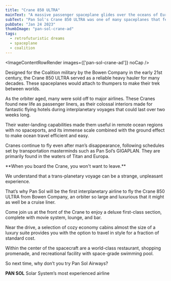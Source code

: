 ```yaml
---
title: "Crane 850 ULTRA"
mainText: "A massive passenger spaceplane glides over the oceans of Europa in a vintage magazine ad."
subText: "Pan Sol's Crane 850 ULTRA was one of many spaceplanes that ferried people and cargo among the living worlds."
pubDate: "Jan 24 2023"
thumbImage: "pan-sol-crane-ad"
tags:
  - retrofuturistic dreams
  - spaceplane
  - coalition
---
```



<ImageContentRowRender 
  images={['pan-sol-crane-ad']}
  noCap
/>

Designed for the Coalition military by the Bowen Company in the early 21st century, the Crane 850 ULTRA served as a reliable heavy hauler for many decades. These spaceplanes would attach to thumpers to make their trek between worlds.

As the orbiter aged, many were sold off to major airlines. These Cranes found new life as passenger liners, as their colossal interiors made for fantastic flying hotels during interplanetary voyages that could last over two weeks long.

Their water-landing capabilities made them useful in remote ocean regions with no spaceports, and its immense scale combined with the ground effect to make ocean travel efficient and easy.

Cranes continue to fly even after man’s disappearance, following schedules set by transportation masterminds such as Pan Sol’s GIGAPLAN. They are primarily found in the waters of Titan and Europa.

<QuoteContentRowRender author={AuthorCAN} transcription>
**When you board the Crane, you won't want to leave.**

We understand that a trans-planetary voyage can be a strange, unpleasant experience.

That’s why Pan Sol will be the first interplanetary airline to fly the Crane 850 ULTRA from Bowen Company, an orbiter so large and luxurious that it might as well be a cruise liner.

Come join us at the front of the Crane to enjoy a deluxe first-class section, complete with movie system, lounge, and bar.

Near the drive, a selection of cozy economy cabins almost the size of a luxury suite provides you with the option to travel in style for a fraction of standard cost.

Within the center of the spacecraft are a world-class restaurant, shopping promenade, and recreational facility with space-grade swimming pool.

So next time, why don’t you try Pan Sol Airways?

**PAN SOL**
Solar System’s most experienced airline
</QuoteContentRowRender>